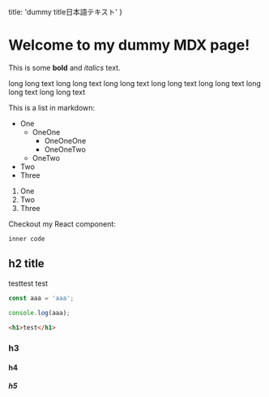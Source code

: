   title: 'dummy title日本語テキスト'
}

# Welcome to my dummy MDX page!

This is some **bold** and _italics_ text.

long long text long long text long long text long long text long long text long long text long long text

This is a list in markdown:

- One
  - OneOne
    - OneOneOne
    - OneOneTwo
  - OneTwo
- Two
- Three

1. One
2. Two
3. Three

Checkout my React component:

`inner code`

## h2 title

testtest
test

```js
const aaa = 'aaa';

console.log(aaa);
```

```html
<h1>test</h1>
```

### h3

#### h4

##### h5